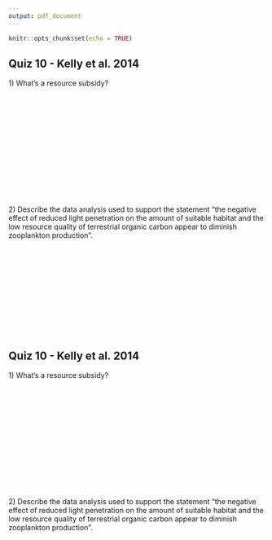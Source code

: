 ```yaml
---
output: pdf_document
---
```


\pagenumbering{gobble}

```r
knitr::opts_chunk$set(echo = TRUE)
```

## Quiz 10 - Kelly et al. 2014

1\) What's a resource subsidy? 

&nbsp;

&nbsp;

&nbsp;

&nbsp;

&nbsp;

&nbsp;

&nbsp;

2\) Describe the data analysis used to support the statement "the negative effect of reduced light penetration on the amount of suitable habitat and the low resource quality of terrestrial organic carbon appear to diminish zooplankton production".

&nbsp;

&nbsp;

&nbsp;

&nbsp;

&nbsp;

&nbsp;

## Quiz 10 - Kelly et al. 2014

1\) What's a resource subsidy? 

&nbsp;

&nbsp;

&nbsp;

&nbsp;

&nbsp;

&nbsp;

&nbsp;

2\) Describe the data analysis used to support the statement "the negative effect of reduced light penetration on the amount of suitable habitat and the low resource quality of terrestrial organic carbon appear to diminish zooplankton production".

&nbsp;

&nbsp;

&nbsp;

&nbsp;

&nbsp;

&nbsp;